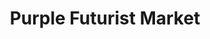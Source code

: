 ---
title: "Purple Futurist Market"
meta_title: "Purple Futurist Market craft"
description: "Craft de Purple Futurist Market"
rank: "s"
draft: false
name: "Purple Futurist Market"
recipe_img: "https://wiki.pokexgames.com/images/b/ba/Purple_Futurist_Market.png"
level: 120
craft_time: 432000
result: 1
value_npc: 1
ingredients:
  - name: "Crypto Diamond Tokens"
    quantity: 3000
    item_img: "https://wiki.pokexgames.com/images/f/f8/Crypto_Diamond_Token.png"
    value_npc: 1
  - name: "Black Wool Ball"
    quantity: 200
    item_img: "https://wiki.pokexgames.com/images/0/06/Black_Wool_Ball.png"
    value_npc: 1
  - name: "Cave Nails"
    quantity: 100
    item_img: "https://wiki.pokexgames.com/images/a/af/Cave_Nail.png"
    value_npc: 1
  - name: "Corrupted Vines"
    quantity: 100
    item_img: "https://wiki.pokexgames.com/images/b/be/Corrupted-Vines.gif"
    value_npc: 1
  - name: "Remains of Gears"
    quantity: 10
    item_img: "https://wiki.pokexgames.com/images/6/6b/Remains_Of_Gears.png"
    value_npc: 1
  - name: "Virtual Heads"
    quantity: 10
    item_img: "https://wiki.pokexgames.com/images/0/04/Virtual_Head.png"
    value_npc: 1
  - name: "Continent Thorns"
    quantity: 10
    item_img: "https://wiki.pokexgames.com/images/1/17/Continent_Thorn.png"
    value_npc: 1
  - name: "Bagworm Pink Leaves"
    quantity: 12
    item_img: "https://wiki.pokexgames.com/images/8/80/Bagworm_Pink_Leaves.png"
    value_npc: 1
  - name: "Metal Scraps"
    quantity: 85
    item_img: "https://wiki.pokexgames.com/images/b/bb/Metal_Scraps.png"
    value_npc: 1
  - name: "Compressed Nightmare Gems"
    quantity: 25
    item_img: "https://wiki.pokexgames.com/images/6/6a/Compressed_Nightmare_Gem.png"
    value_npc: 1
---